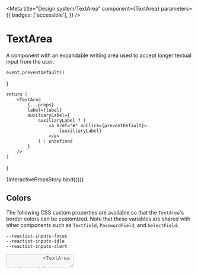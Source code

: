 

<Meta
    title="Design system/TextArea"
    component={TextArea}
    parameters={{
        badges: ['accessible'],
    }}
/>

# TextArea

A component with an expandable writing area used to accept longer textual input from the user.

    event.preventDefault()
}

    return (
        <TextArea
            {...props}
            label={label}
            auxiliaryLabel={
                auxiliaryLabel ? (
                    <a href="#" onClick={preventDefault}>
                        {auxiliaryLabel}
                    </a>
                ) : undefined
            }
        />
    )
}

<Canvas>
    <Story
        name="Interactive props"
        parameters={{
            chromatic: { disableSnapshot: false },
        }}
        argTypes={{
            label: {
                control: { type: 'text' },
                defaultValue: 'User bio',
            },
            tone: {
                options: ['neutral', 'success', 'error', 'loading'],
                control: { type: 'inline-radio' },
                defaultValue: 'neutral',
            },
            maxWidth: selectWithNone(
                ['xsmall', 'small', 'medium', 'large', 'xlarge', 'full'],
                'small',
            ),
            variant: {
                options: ['default', 'bordered'],
                control: { type: 'inline-radio' },
                defaultValue: 'default',
            },
            auxiliaryLabel: {
                control: { type: 'text' },
                defaultValue: 'Need help?',
            },
            message: {
                control: { type: 'text' },
                defaultValue:
                    'You’ll have a better experience in our community if others get to know a little bit about you.',
            },
            rows: {
                control: { type: 'number' },
                defaultValue: 2,
            },
            autoExpand: {
                control: { type: 'boolean' },
                defaultValue: false,
            },
            placeholder: {
                control: { type: 'text' },
                defaultValue: 'Tell us something about yourself. Don’t be shy.',
            },
            disabled: {
                control: { type: 'boolean' },
                defaultValue: false,
            },
            readOnly: {
                control: { type: 'boolean' },
                defaultValue: false,
            },
        }}
    >
        {InteractivePropsStory.bind({})}
    </Story>
</Canvas>

<ArgsTable of={TextArea} />

## Colors

The following CSS custom properties are available so that the `TextArea`'s border colors can be customized.
Note that these variables are shared with other components such as `Textfield`, `PasswordField`, and `SelectField`.

```
--reactist-inputs-focus
--reactist-inputs-idle
--reactist-inputs-alert
```

<Canvas withToolbar>
    <Story
        name="Message tone"
        parameters={{
            chromatic: { disableSnapshot: false },
        }}
    >
        <Stack space="xxlarge" dividers="secondary">
            <TextArea
                label="Profile bio"
                message="Saving changes…"
                tone="loading"
                disabled
                maxWidth="small"
            />
            <TextArea
                label="Profile bio"
                message="Too short. Don't be shy, tell us a bit more."
                tone="error"
                maxWidth="small"
            />
            <TextArea
                label="Profile bio"
                message="Changes saved successfully!"
                tone="success"
                maxWidth="small"
            />
            <TextArea
                label="Profile bio"
                message="This is the supporting text (helper or error) of the field, provided by the message prop"
                tone="neutral"
                maxWidth="small"
            />
        </Stack>
    </Story>
</Canvas>

<Canvas withToolbar>
    <Story name="Without label">
        <Stack space="xlarge" dividers="secondary">
            <Stack as="label" htmlFor="custom-textarea" space="small">
                <Text size="subtitle">Custom label is up here</Text>
                <Text size="caption" tone="secondary" aria-hidden>
                    <em>(click me to focus the textarea)</em>
                </Text>
            </Stack>
            <TextArea
                label={null}
                id="custom-textarea"
                aria-describedby="custom-description"
                rows={8}
            />
            <Stack space="small" id="custom-description">
                <Text size="body">Custom description is down here</Text>
                <Text size="caption" tone="secondary" aria-hidden>
                    <em>(inspect the textarea accessibility properties if you are curious)</em>
                </Text>
            </Stack>
        </Stack>
    </Story>
</Canvas>

    return (
        <Stack space="xxlarge" dividers="secondary" maxWidth="medium">
            <TextArea
                {...props}
                label="What do you want to accomplish?"
                message="Write as much or as little as you want. The input area will auto-expand to fit what you've typed."
                autoExpand
            />
            <TextArea
                {...props}
                label="What do you want to accomplish?"
                message="This one will not auto-expand."
                autoExpand={false}
            />
        </Stack>
    )
}

<Canvas>
    <Story
        name="Auto expand"
        argTypes={{
            label: { control: false },
            tone: {
                options: ['neutral', 'success', 'error', 'loading'],
                control: { type: 'inline-radio' },
                defaultValue: 'neutral',
            },
            maxWidth: selectWithNone(
                ['xsmall', 'small', 'medium', 'large', 'xlarge', 'full'],
                'small',
            ),
            variant: {
                options: ['default', 'bordered'],
                control: { type: 'inline-radio' },
                defaultValue: 'default',
            },
            auxiliaryLabel: { control: false },
            rows: {
                control: { type: 'number' },
            },
            message: {
                control: { type: 'text' },
                defaultValue: '',
            },
            rows: {
                control: { type: 'number' },
                defaultValue: 2,
            },
            autoExpand: {
                control: { type: 'boolean' },
                defaultValue: false,
            },
            placeholder: {
                control: { type: 'text' },
                defaultValue: '',
            },
            disabled: {
                control: { type: 'boolean' },
                defaultValue: false,
            },
        }}
    >
        {AutoExpandStory.bind({})}
    </Story>
</Canvas>

    const initialValue =
        'This is some text that takes up multiple lines. It should cause the textarea to render initially as large as needed to fit this text, even if its initial rows are not enough.'
    const [value, setValue] = React.useState(initialValue)
    return (
        <Stack space="xxlarge" dividers="secondary" maxWidth="medium">
            <TextArea
                {...props}
                label="What do you want to accomplish?"
                auxiliaryLabel={
                    <Text tone="secondary" size="caption">
                        {value.length}
                    </Text>
                }
                message="Write as much or as little as you want. The input area will auto-expand to fit what you've typed."
                value={value}
                onChange={(event) => setValue(event.target.value)}
                rows={1}
                autoExpand
            />
            <TextArea
                {...props}
                label="What do you want to accomplish?"
                message="Write as much or as little as you want. The input area will auto-expand to fit what you've typed."
                defaultValue={initialValue}
                rows={1}
                autoExpand
            />
        </Stack>
    )
}

<Canvas>
    <Story
        name="Auto expand with initial value"
        argTypes={{
            label: { control: false },
            tone: {
                options: ['neutral', 'success', 'error', 'loading'],
                control: { type: 'inline-radio' },
                defaultValue: 'neutral',
            },
            maxWidth: selectWithNone(
                ['xsmall', 'small', 'medium', 'large', 'xlarge', 'full'],
                'small',
            ),
            variant: {
                options: ['default', 'bordered'],
                control: { type: 'inline-radio' },
                defaultValue: 'default',
            },
            auxiliaryLabel: { control: false },
            rows: {
                control: { type: 'number' },
            },
            message: {
                control: { type: 'text' },
                defaultValue: '',
            },
            rows: {
                control: { type: 'number' },
                defaultValue: 2,
            },
            autoExpand: {
                control: { type: 'boolean' },
                defaultValue: false,
            },
            placeholder: {
                control: { type: 'text' },
                defaultValue: '',
            },
            disabled: {
                control: { type: 'boolean' },
                defaultValue: false,
            },
            readOnly: {
                control: { type: 'boolean' },
                defaultValue: false,
            },
        }}
    >
        {AutoExpandWithInitialValueStory.bind({})}
    </Story>
</Canvas>
